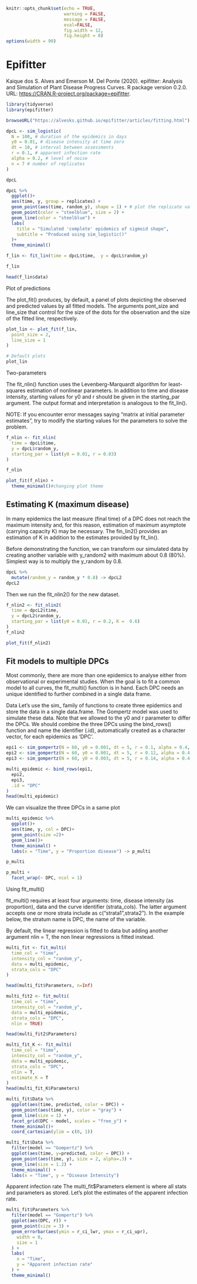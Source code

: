
```r
knitr::opts_chunk$set(echo = TRUE, 
                      warning = FALSE, 
                      message = FALSE, 
                      eval=FALSE, 
                      fig.width = 12, 
                      fig.height = 8)
options(width = 90)
```

# Epifitter 

Kaique dos S. Alves and Emerson M. Del Ponte (2020). epifitter: Analysis and Simulation of Plant Disease Progress Curves. R package version 0.2.0. URL: <https://CRAN.R-project.org/package=epifitter>.


```r
library(tidyverse)
library(epifitter)
```

```r
browseURL("https://alvesks.github.io/epifitter/articles/fitting.html")
```




```r
dpcL <- sim_logistic(
  N = 100, # duration of the epidemics in days
  y0 = 0.01, # disease intensity at time zero
  dt = 10, # interval between assessments
  r = 0.1, # apparent infection rate
  alpha = 0.2, # level of noise
  n = 7 # number of replicates
)
```

```r
dpcL
```

```r
dpcL %>% 
  ggplot()+
  aes(time, y, group = replicates) +
  geom_point(aes(time, random_y), shape = 1) + # plot the replicate values
  geom_point(color = "steelblue", size = 2) +
  geom_line(color = "steelblue") +
  labs(
    title = "Simulated 'complete' epidemics of sigmoid shape",
    subtitle = "Produced using sim_logistic()"
  )+
  theme_minimal()
```

```r
f_lin <- fit_lin(time = dpcL$time,  y = dpcL$random_y)
```

```r
f_lin
```

```r
head(f_lin$data)
```

Plot of predictions

The plot_fit() produces, by default, a panel of plots depicting the observed and predicted values by all fitted models. The arguments pont_size and line_size that control for the size of the dots for the observation and the size of the fitted line, respectively.

```r
plot_lin <- plot_fit(f_lin,
  point_size = 2,
  line_size = 1
) 

# Default plots
plot_lin 
```

Two-parameters

The fit_nlin() function uses the Levenberg-Marquardt algorithm for least-squares estimation of nonlinear parameters. In addition to time and disease intensity, starting values for y0 and r should be given in the starting_par argument. The output format and interpretation is analogous to the fit_lin().

NOTE: If you encounter error messages saying “matrix at initial parameter estimates”, try to modify the starting values for the parameters to solve the problem.

```r
f_nlin <- fit_nlin(
  time = dpcL$time,
  y = dpcL$random_y,
  starting_par = list(y0 = 0.01, r = 0.03)
)
```

```r
f_nlin
```

```r
plot_fit(f_nlin) +
  theme_minimal()#changing plot theme
```

## Estimating K (maximum disease)

In many epidemics the last measure (final time) of a DPC does not reach the maximum intensity and, for this reason, estimation of maximum asymptote (carrying capacity K) may be necessary. The fin_lin2() provides an estimation of K in addition to the estimates provided by fit_lin().

Before demonstrating the function, we can transform our simulated data by creating another variable with y_random2 with maximum about 0.8 (80%). Simplest way is to multiply the y_random by 0.8.

```r
dpcL %>% 
  mutate(random_y = random_y * 0.8) -> dpcL2
dpcL2
```

Then we run the fit_nlin2() for the new dataset.

```r
f_nlin2 <- fit_nlin2(
  time = dpcL2$time,
  y = dpcL2$random_y,
  starting_par = list(y0 = 0.01, r = 0.2, K =  0.6)
)
f_nlin2
```

```r
plot_fit(f_nlin2)
```

## Fit models to multiple DPCs

Most commonly, there are more than one epidemics to analyse either from observational or experimental studies. When the goal is to fit a common model to all curves, the fit_multi() function is in hand. Each DPC needs an unique identified to further combined in a single data frame.

Data
Let’s use the sim_ family of functions to create three epidemics and store the data in a single data.frame. The Gompertz model was used to simulate these data. Note that we allowed to the y0 and r parameter to differ the DPCs. We should combine the three DPCs using the bind_rows() function and name the identifier (.id), automatically created as a character vector, for each epidemics as ‘DPC’.

```r
epi1 <- sim_gompertz(N = 60, y0 = 0.001, dt = 5, r = 0.1, alpha = 0.4, n = 4)
epi2 <- sim_gompertz(N = 60, y0 = 0.001, dt = 5, r = 0.12, alpha = 0.4, n = 4)
epi3 <- sim_gompertz(N = 60, y0 = 0.003, dt = 5, r = 0.14, alpha = 0.4, n = 4)

multi_epidemic <- bind_rows(epi1,
  epi2,
  epi3,
  .id = "DPC"
)
head(multi_epidemic)
```

We can visualize the three DPCs in a same plot

```r
multi_epidemic %>% 
  ggplot()+
  aes(time, y, col = DPC)+
  geom_point(size =2)+
  geom_line()+
  theme_minimal() +
  labs(x = "Time", y = "Proportion disease") -> p_multi
```

```r
p_multi
```

```r
p_multi +
  facet_wrap(~ DPC, ncol = 1)
```

Using fit_multi() 

fit_multi() requires at least four arguments: time, disease intensity (as proportion), data and the curve identifier (strata_cols). The latter argument accepts one or more strata include as c("strata1",strata2"). In the example below, the stratum name is DPC, the name of the variable.

By default, the linear regression is fitted to data but adding another argument nlin = T, the non linear regressions is fitted instead.

```r
multi_fit <- fit_multi(
  time_col = "time",
  intensity_col = "random_y",
  data = multi_epidemic,
  strata_cols = "DPC"
)
```

```r
head(multi_fit$Parameters, n=Inf)
```

```r
multi_fit2 <- fit_multi(
  time_col = "time",
  intensity_col = "random_y",
  data = multi_epidemic,
  strata_cols = "DPC",
  nlin = TRUE)
```

```r
head(multi_fit2$Parameters)
```

```r
multi_fit_K <- fit_multi(
  time_col = "time",
  intensity_col = "random_y",
  data = multi_epidemic,
  strata_cols = "DPC",
  nlin = T,
  estimate_K = T
)
head(multi_fit_K$Parameters)
```

```r
multi_fit$Data %>%
  ggplot(aes(time, predicted, color = DPC)) +
  geom_point(aes(time, y), color = "gray") +
  geom_line(size = 1) +
  facet_grid(DPC ~ model, scales = "free_y") +
  theme_minimal()+
  coord_cartesian(ylim = c(0, 1))
```

```r
multi_fit$Data %>%
  filter(model == "Gompertz") %>%
  ggplot(aes(time, y=predicted, color = DPC)) +
  geom_point(aes(time, y), size = 2, alpha=.3) +
  geom_line(size = 1.2) +
  theme_minimal() +
  labs(x = "Time", y = "Disease Intensity")
```

Apparent infection rate
The multi_fit$Parameters element is where all stats and parameters as stored. Let’s plot the estimates of the apparent infection rate.

```r
multi_fit$Parameters %>%
  filter(model == "Gompertz") %>%
  ggplot(aes(DPC, r)) +
  geom_point(size = 3) +
  geom_errorbar(aes(ymin = r_ci_lwr, ymax = r_ci_upr),
    width = 0,
    size = 1
  ) +
  labs(
    x = "Time",
    y = "Apparent infection rate"
  ) +
  theme_minimal()
```
